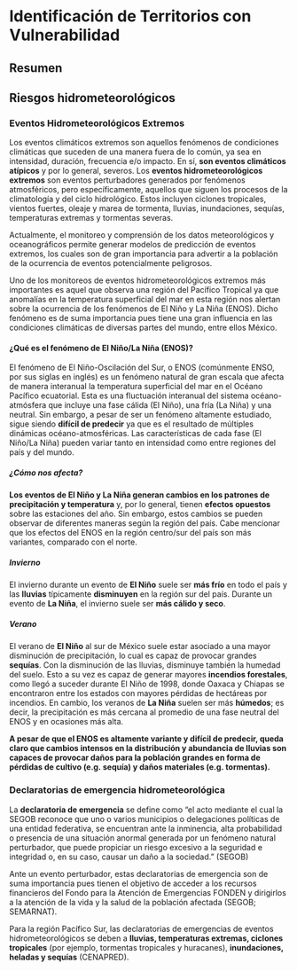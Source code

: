 # Identificación de Territorios con Vulnerabilidad

## Resumen {-}
## Riesgos hidrometeorológicos
### Eventos Hidrometeorológicos Extremos {#basics-examples}
Los eventos climáticos extremos son aquellos fenómenos de condiciones climáticas que suceden de una manera fuera de lo común, ya sea en intensidad, duración, frecuencia e/o impacto. En sí, **son eventos climáticos atípicos** y por lo general, severos. Los **eventos hidrometeorológicos extremos** son eventos perturbadores generados por fenómenos atmosféricos, pero específicamente, aquellos que siguen los procesos de la climatología y del ciclo hidrológico. Estos incluyen ciclones tropicales, vientos fuertes, oleaje y marea de tormenta, lluvias, inundaciones, sequías, temperaturas extremas y tormentas severas.

Actualmente, el monitoreo y comprensión de los datos meteorológicos y oceanográficos permite generar modelos de predicción de eventos extremos, los cuales son de gran importancia para advertir a la población de la ocurrencia de eventos potencialmente peligrosos.

Uno de los monitoreos de eventos hidrometeorológicos extremos más importantes es aquel que observa una región del Pacífico Tropical ya que anomalías en la temperatura superficial del mar en esta región nos alertan sobre la ocurrencia de los fenómenos de El Niño y La Niña (ENOS). Dicho fenómeno es de suma importancia pues tiene una gran influencia en las condiciones climáticas de diversas partes del mundo, entre ellos México.

#### ¿Qué es el fenómeno de El Niño/La Niña (ENOS)?  {-}

El fenómeno de El Niño-Oscilación del Sur, o ENOS (comúnmente ENSO, por sus siglas en inglés) es un fenómeno natural de gran escala que afecta de manera interanual la temperatura superficial del mar en el Océano Pacífico ecuatorial. Esta es una fluctuación interanual del sistema océano-atmósfera que incluye una fase cálida (El Niño), una fría (La Niña) y una neutral. Sin embargo, a pesar de ser un fenómeno altamente estudiado, sigue siendo **difícil de predecir** ya que es el resultado de múltiples dinámicas océano-atmosféricas. Las características de cada fase (El Niño/La Niña) pueden variar tanto en intensidad como entre regiones del país y del mundo.

##### ¿Cómo nos afecta? {-}

**Los eventos de El Niño y La Niña generan cambios en los patrones de precipitación y temperatura** y, por lo general, tienen **efectos opuestos** sobre las estaciones del año. Sin embargo, estos cambios se pueden observar de diferentes maneras según la región del país. Cabe mencionar que los efectos del ENOS en la región centro/sur del país son más variantes, comparado con el norte.

##### Invierno {-}

El invierno durante un evento de **El Niño** suele ser **más frío** en todo el país y las **lluvias** típicamente **disminuyen** en la región sur del país. Durante un evento de **La Niña**, el invierno suele ser **más cálido y seco**.

##### Verano {-}

El verano de **El Niño** al sur de México suele estar asociado a una mayor disminución de precipitación, lo cual es capaz de provocar grandes **sequías**. Con la disminución de las lluvias, disminuye también la humedad del suelo. Esto a su vez es capaz de generar mayores **incendios forestales**, como llegó a suceder durante El Niño de 1998, donde Oaxaca y Chiapas se encontraron entre los estados con mayores pérdidas de hectáreas por incendios. En cambio, los veranos de **La Niña** suelen ser más **húmedos**; es decir, la precipitación es más cercana al promedio de una fase neutral del ENOS y en ocasiones más alta.

**A pesar de que el ENOS es altamente variante y difícil de predecir, queda claro que cambios intensos en la distribución y abundancia de lluvias son capaces de provocar daños para la población grandes en forma de pérdidas de cultivo (e.g. sequía) y daños materiales (e.g. tormentas).**

### Declaratorias de emergencia hidrometeorológica {#basics-examples}

La **declaratoria de emergencia** se define como "el acto mediante el cual la SEGOB reconoce que uno o varios municipios o delegaciones políticas de una entidad federativa, se encuentran ante la inminencia, alta probabilidad o presencia de una situación anormal generada por un fenómeno natural perturbador, que puede propiciar un riesgo excesivo a la seguridad e integridad o, en su caso, causar un daño a la sociedad." (SEGOB) 

Ante un evento perturbador, estas declaratorias de emergencia son de suma importancia pues tienen el objetivo de acceder a los recursos financieros del Fondo para la Atención de Emergencias FONDEN y dirigirlos a la atención de la vida y la salud de la población afectada (SEGOB; SEMARNAT).

Para la región Pacífico Sur, las declaratorias de emergencias de eventos hidrometeorológicos se deben a **lluvias, temperaturas extremas, ciclones tropicales** (por ejemplo, tormentas tropicales y huracanes), **inundaciones, heladas y sequías** (CENAPRED).


